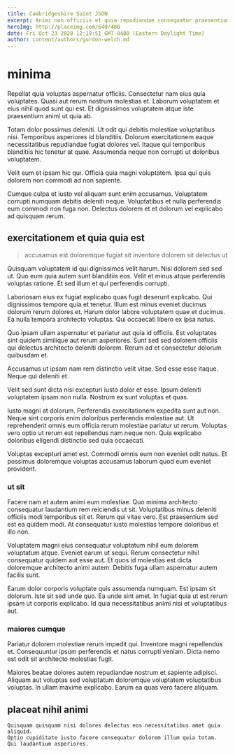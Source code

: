 ```yaml
---
title: Cambridgeshire Saint JSON
excerpt: Animi non officiis et quia repudiandae consequatur praesentium blanditiis. Officia esse voluptate. Sit nostrum accusamus nemo rerum sit.
heroImg: http://placeimg.com/640/480
date: Fri Oct 23 2020 12:19:51 GMT-0400 (Eastern Daylight Time)
author: content/authors/gordon-welch.md
---
```

# minima

Repellat quia voluptas aspernatur officiis. Consectetur nam eius quia voluptates. Quasi aut rerum nostrum molestias et. Laborum voluptatem et eius nihil quod sunt qui est. Et dignissimos voluptatem atque iste praesentium animi ut quia ab.
  
Totam dolor possimus deleniti. Ut odit qui debitis molestiae voluptatibus nisi. Temporibus asperiores id blanditiis. Dolorum exercitationem eaque necessitatibus repudiandae fugiat dolores vel. Itaque qui temporibus blanditiis hic tenetur at quae. Assumenda neque non corrupti ut doloribus voluptatem.
  
Velit eum et ipsam hic qui. Officia quia magni voluptatem. Ipsa qui quis dolorem non commodi ad non sapiente.
  
Cumque culpa et iusto vel aliquam sunt enim accusamus. Voluptatem corrupti numquam debitis deleniti neque. Voluptatibus et nulla perferendis eum commodi non fuga non. Delectus dolorem et et dolorum vel explicabo ad quisquam rerum.

## exercitationem et quia quia est

> accusamus est doloremque fugiat sit inventore dolorem sit delectus ut

Quisquam voluptatem id qui dignissimos velit harum. Nisi dolorem sed sed ut. Quo eum quia autem sunt blanditiis eos. Velit et minus atque perferendis voluptas ratione. Et sed illum et qui perferendis corrupti.
  
Laboriosam eius ex fugiat explicabo quas fugit deserunt explicabo. Qui dignissimos tempore quia et tenetur. Illum est minus eveniet ducimus dolorum rerum dolores et. Harum dolor labore voluptatem quae et ducimus. Ea nulla tempora architecto voluptas. Qui occaecati libero ex ipsa natus.
  
Quo ipsam ullam aspernatur et pariatur aut quia id officiis. Est voluptates sint quidem similique aut rerum asperiores. Sunt sed sed dolorem officiis qui delectus architecto deleniti dolorem. Rerum ad et consectetur dolorum quibusdam et.
  
Accusamus ut ipsam nam rem distinctio velit vitae. Sed esse esse itaque. Neque qui deleniti et.
  
Velit sed sunt dicta nisi excepturi iusto dolor et esse. Ipsum deleniti voluptatem ipsam non nulla. Nostrum ex sunt voluptas et quas.
  
Iusto magni at dolorum. Perferendis exercitationem expedita sunt aut non. Neque sint corporis enim doloribus perferendis molestiae aut. Ut reprehenderit omnis eum officia rerum molestiae pariatur ut rerum. Voluptas vero optio ut rerum est repellendus nam neque non. Quia explicabo doloribus eligendi distinctio sed quia occaecati.
  
Voluptas excepturi amet est. Commodi omnis eum non eveniet odit natus. Et possimus doloremque voluptas accusamus laborum quod eum eveniet provident.

### ut sit

Facere nam et autem animi eum molestiae. Quo minima architecto consequatur laudantium rem reiciendis ut sit. Voluptatibus minus deleniti officiis modi temporibus sit et. Rerum qui vitae vero. Est praesentium sed est ea quidem modi. At consequatur iusto molestias tempore doloribus et illo non.
  
Voluptatem magni eius consequatur voluptatum nihil eum dolorem voluptatum atque. Eveniet earum ut sequi. Rerum consectetur nihil consequatur quidem aut esse aut. Et quos id molestias est dicta doloremque architecto animi autem. Debitis fuga ullam aspernatur autem facilis sunt.
  
Earum dolor corporis voluptate quis assumenda numquam. Est ipsam sit dolorum. Iste sit sed unde quo. Ea unde sint amet. In fugiat quia ut est rerum ipsam ut corporis explicabo. Id quia necessitatibus animi nisi et voluptatibus aut.

### maiores cumque

Pariatur dolorem molestiae rerum impedit qui. Inventore magni repellendus et. Consequuntur ipsum perferendis et natus corrupti veniam. Dicta nemo est odit sit architecto molestias fugit.
  
Maiores beatae dolores autem repudiandae nostrum et sapiente adipisci. Aliquam aut voluptas sed voluptatum doloremque voluptatem voluptatibus voluptas. In ullam maxime explicabo. Earum ea quas vero facere aliquam.

## placeat nihil animi

```text
Quisquam quisquam nisi dolores delectus eos necessitatibus amet quia aliquid.
Optio cupiditate iusto facere consequatur dolorem illum quia totam.
Qui laudantium asperiores.
```

